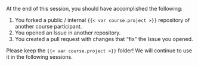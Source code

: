 At the end of this session, you should have accomplished the following:

1. You forked a public / internal `{{< var course.project >}}` repository of another course participant.
1. You opened an Issue in another repository.
1. You created a pull request with changes that "fix" the Issue you opened.

Please keep the `{{< var course.project >}}` folder!
We will continue to use it in the following sessions.
